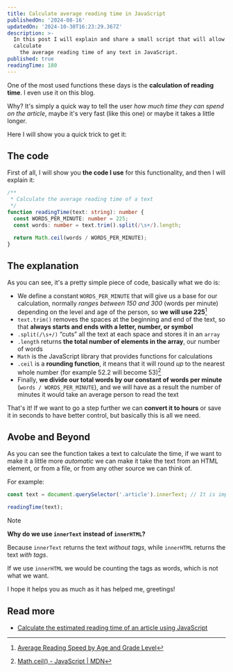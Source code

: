 ```yaml
---
title: Calculate average reading time in JavaScript
publishedOn: '2024-08-16'
updatedOn: '2024-10-30T16:23:29.367Z'
description: >-
  In this post I will explain and share a small script that will allow us to
  calculate
    the average reading time of any text in JavaScript.
published: true
readingTime: 180
---
```


One of the most used functions these days is the **calculation of reading time**.
I even use it on this blog.

Why? It's simply a quick way to tell the user _how much time they can spend on the article_,
maybe it's very fast (like this one) or maybe it takes a little longer.

Here I will show you a quick trick to get it:

## The code

First of all, I will show you **the code I use** for this functionality,
and then I will explain it:

```ts
/**
 * Calculate the average reading time of a text
 */
function readingTime(text: string): number {
  const WORDS_PER_MINUTE: number = 225;
  const words: number = text.trim().split(/\s+/).length;

  return Math.ceil(words / WORDS_PER_MINUTE);
}
```

## The explanation

As you can see, it's a pretty simple piece of code, basically what we do is:

- We define a constant `WORDS_PER_MINUTE` that will give us a base for our calculation,
  normally _ranges between 150 and 300_ (words per minute) depending on the level and age of the person, so **we will use 225**[^1]
- `text.trim()` removes the spaces at the beginning and end of the text, so that
  **always starts and ends with a letter, number, or symbol**
- `.split(/\s+/)` “cuts” all the text at each space and stores it in an `array`
- `.length` returns **the total number of elements in the array**, our number of words
- `Math` is the JavaScript library that provides functions for calculations
- `.ceil` is a **rounding function**, it means that it will round _up_
  to the nearest whole number (for example 52.2 will become 53)[^2]
- Finally, **we divide our total words by our constant of
  words per minute** (`words / WORDS_PER_MINUTE`), and we will have as a result
  the number of minutes it would take an average person to read the text

That's it! If we want to go a step further we can **convert it to hours** or save it
in seconds to have better control, but basically this is all we need.

## Avobe and Beyond

As you can see the function takes a text to calculate the time, if we want to make it a little more
_automatic_ we can make it take the text from an HTML element, or from a file, or from any other
source we can think of.

For example:

```ts
const text = document.querySelector('.article').innerText; // It is important to use \`innerText\`;

readingTime(text);
```

> [!NOTE]
>
> **Why do we use `innerText` instead of `innerHTML`?**
>
> Because `innerText` returns the text _without tags_,
> while `innerHTML` returns the text _with tags_.
>
> If we use `innerHTML` we would be counting the tags as words,
> which is not what we want.

I hope it helps you as much as it has helped me, greetings!

## Read more

- [Calculate the estimated reading time of an article using JavaScript](https://dev.to/michaelburrows/calculate-the-estimated-reading-time-of-an-article-using-javascript-2k9l)

[^1]: [Average Reading Speed by Age and Grade Level](https://scholarwithin.com/average-reading-speed#average-reading-speed-by-age-and-grade)

[^2]: [Math.ceil() - JavaScript | MDN](https://developer.mozilla.org/en-US/docs/Web/JavaScript/Reference/Global_Objects/Math/ceil)

